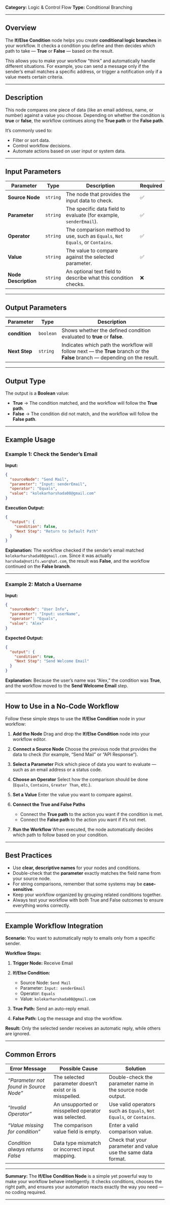 
**Category:** Logic & Control Flow
**Type:** Conditional Branching

---

## Overview

The **If/Else Condition** node helps you create **conditional logic branches** in your workflow.
It checks a condition you define and then decides which path to take — **True** or **False** — based on the result.

This allows you to make your workflow “think” and automatically handle different situations.
For example, you can send a message only if the sender’s email matches a specific address, or trigger a notification only if a value meets certain criteria.

---

## Description

This node compares one piece of data (like an email address, name, or number) against a value you choose.
Depending on whether the condition is **true** or **false**, the workflow continues along the **True path** or the **False path**.

It’s commonly used to:

* Filter or sort data.
* Control workflow decisions.
* Automate actions based on user input or system data.

---

## Input Parameters

| **Parameter**        | **Type** | **Description**                                                              | **Required** |
| -------------------- | -------- | ---------------------------------------------------------------------------- | ------------ |
| **Source Node**      | `string` | The node that provides the input data to check.                              | ✅            |
| **Parameter**        | `string` | The specific data field to evaluate (for example, `senderEmail`).            | ✅            |
| **Operator**         | `string` | The comparison method to use, such as `Equals`, `Not Equals`, or `Contains`. | ✅            |
| **Value**            | `string` | The value to compare against the selected parameter.                         | ✅            |
| **Node Description** | `string` | An optional text field to describe what this condition checks.               | ❌            |

---

## Output Parameters

| **Parameter** | **Type**  | **Description**                                                                                                             |
| ------------- | --------- | --------------------------------------------------------------------------------------------------------------------------- |
| **condition** | `boolean` | Shows whether the defined condition evaluated to **true** or **false**.                                                     |
| **Next Step** | `string`  | Indicates which path the workflow will follow next — the **True** branch or the **False** branch — depending on the result. |

---

## Output Type

The output is a **Boolean** value:

* **True** → The condition matched, and the workflow will follow the **True path**.
* **False** → The condition did not match, and the workflow will follow the **False path**.

---

## Example Usage

### Example 1: Check the Sender’s Email

**Input:**

```json
{
  "sourceNode": "Send Mail",
  "parameter": "Input: senderEmail",
  "operator": "Equals",
  "value": "kolekarharshada08@gmail.com"
}
```

**Execution Output:**

```json
{
  "output": {
    "condition": false,
    "Next Step": "Return to Default Path"
  }
}
```

**Explanation:**
The workflow checked if the sender’s email matched `kolekarharshada08@gmail.com`.
Since it was actually `harshada@notifs.worqhat.com`, the result was **False**, and the workflow continued on the **False branch**.

---

### Example 2: Match a Username

**Input:**

```json
{
  "sourceNode": "User Info",
  "parameter": "Input: userName",
  "operator": "Equals",
  "value": "Alex"
}
```

**Expected Output:**

```json
{
  "output": {
    "condition": true,
    "Next Step": "Send Welcome Email"
  }
}
```

**Explanation:**
Because the user’s name was “Alex,” the condition was **True**, and the workflow moved to the **Send Welcome Email** step.

---

## How to Use in a No-Code Workflow

Follow these simple steps to use the **If/Else Condition** node in your workflow:

1. **Add the Node**
   Drag and drop the **If/Else Condition** node into your workflow editor.

2. **Connect a Source Node**
   Choose the previous node that provides the data to check (for example, “Send Mail” or “API Response”).

3. **Select a Parameter**
   Pick which piece of data you want to evaluate — such as an email address or a status code.

4. **Choose an Operator**
   Select how the comparison should be done (`Equals`, `Contains`, `Greater Than`, etc.).

5. **Set a Value**
   Enter the value you want to compare against.

6. **Connect the True and False Paths**

   * Connect the **True path** to the action you want if the condition is met.
   * Connect the **False path** to the action you want if it’s not met.

7. **Run the Workflow**
   When executed, the node automatically decides which path to follow based on your condition.

---

## Best Practices

* Use **clear, descriptive names** for your nodes and conditions.
* Double-check that the **parameter** exactly matches the field name from your source node.
* For string comparisons, remember that some systems may be **case-sensitive**.
* Keep your workflow organized by grouping related conditions together.
* Always test your workflow with both True and False outcomes to ensure everything works correctly.

---

## Example Workflow Integration

**Scenario:**
You want to automatically reply to emails only from a specific sender.

**Workflow Steps:**

1. **Trigger Node:** Receive Email
2. **If/Else Condition:**

   * Source Node: `Send Mail`
   * Parameter: `Input: senderEmail`
   * Operator: `Equals`
   * Value: `kolekarharshada08@gmail.com`
3. **True Path:** Send an auto-reply email.
4. **False Path:** Log the message and stop the workflow.

**Result:**
Only the selected sender receives an automatic reply, while others are ignored.

---

## Common Errors

| **Error Message**                      | **Possible Cause**                                     | **Solution**                                                       |
| -------------------------------------- | ------------------------------------------------------ | ------------------------------------------------------------------ |
| *“Parameter not found in Source Node”* | The selected parameter doesn’t exist or is misspelled. | Double-check the parameter name in the source node output.         |
| *“Invalid Operator”*                   | An unsupported or misspelled operator was selected.    | Use valid operators such as `Equals`, `Not Equals`, or `Contains`. |
| *“Value missing for condition”*        | The comparison value field is empty.                   | Enter a valid comparison value.                                    |
| *Condition always returns False*       | Data type mismatch or incorrect input mapping.         | Check that your parameter and value use the same data format.      |

---



 **Summary:**
The **If/Else Condition Node** is a simple yet powerful way to make your workflow behave intelligently.
It checks conditions, chooses the right path, and ensures your automation reacts exactly the way you need — no coding required.

---


